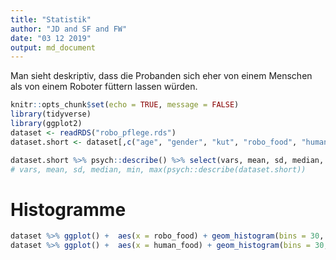 ```yaml
---
title: "Statistik"
author: "JD and SF and FW"
date: "03 12 2019"
output: md_document
---
```


Man sieht deskriptiv, dass die Probanden sich eher von einem Menschen als von einem Roboter füttern lassen würden.

```r
knitr::opts_chunk$set(echo = TRUE, message = FALSE)
library(tidyverse)
library(ggplot2)
dataset <- readRDS("robo_pflege.rds")
dataset.short <- dataset[,c("age", "gender", "kut", "robo_food", "human_food")]
```

```r
dataset.short %>% psych::describe() %>% select(vars, mean, sd, median, min, max) 
# vars, mean, sd, median, min, max(psych::describe(dataset.short))
```

# Histogramme

```r
dataset %>% ggplot() +  aes(x = robo_food) + geom_histogram(bins = 30, fill="red")
dataset %>% ggplot() +  aes(x = human_food) + geom_histogram(bins = 30, fill="blue")
```